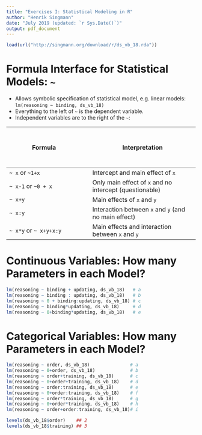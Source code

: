 ```yaml
---
title: "Exercises I: Statistical Modeling in R"
author: "Henrik Singmann"
date: "July 2019 (updated: `r Sys.Date()`)"
output: pdf_document
---
```



```r
load(url("http://singmann.org/download/r/ds_vb_18.rda"))
```

# Formula Interface for Statistical Models: `~`

- Allows symbolic specification of statistical model, e.g. linear models:  
    `lm(reasoning ~ binding, ds_vb_18)`
- Everything to the left of `~` is the dependent variable.
- Independent variables are to the right of the `~`:

| Formula | &nbsp; &nbsp; &nbsp; &nbsp; &nbsp; | Interpretation  |
| ------------------------|---|----------------------------------|
| `~ x` or `~1+x`         || Intercept and main effect of `x` | 
| ` ~ x-1` or `~0 + x`    || Only main effect of `x` and no intercept (questionable) |
| `~ x+y`                 || Main effects of `x` and `y`|
| `~ x:y`                 || Interaction between `x` and `y` (and no main effect) |
| `~ x*y` or `~ x+y+x:y`  || Main effects and interaction between `x` and `y` |


# Continuous Variables: How many Parameters in each Model?

```r
lm(reasoning ~ binding + updating, ds_vb_18)   # a
lm(reasoning ~ binding : updating, ds_vb_18)   # b
lm(reasoning ~ 0 + binding:updating, ds_vb_18) # c
lm(reasoning ~ binding*updating, ds_vb_18)     # d
lm(reasoning ~ 0+binding*updating, ds_vb_18)   # e
```

# Categorical Variables: How many Parameters in each Model?

```r
lm(reasoning ~ order, ds_vb_18)               # a
lm(reasoning ~ 0+order, ds_vb_18)             # b
lm(reasoning ~ order+training, ds_vb_18)      # c
lm(reasoning ~ 0+order+training, ds_vb_18)    # d
lm(reasoning ~ order:training, ds_vb_18)      # e
lm(reasoning ~ 0+order:training, ds_vb_18)    # f
lm(reasoning ~ order*training, ds_vb_18)      # g
lm(reasoning ~ 0+order*training, ds_vb_18)    # h
lm(reasoning ~ order+order:training, ds_vb_18)# i
```

```r
levels(ds_vb_18$order)    ## 2
levels(ds_vb_18$training) ## 3
```
